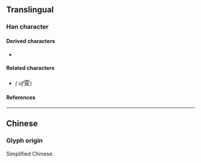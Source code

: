 {{also|変|變}}
{{character info}}
==Translingual==
{{stroke order|strokes=8}}
{{Han simplified forms|變|変|变}}

===Han character===
{{Han char|rn=29|rad=又|as=06|sn=8|four=00407|canj=YCE|ids=⿱𰁜又}}

====Derived characters====
* {{l|mul|[[𡍣]], [[𫽕]], [[𣷷]], [[𤊰]], [[𫑆]], [[𫶄]]}}

====Related characters====
* {{l|mul|[[變]]}} ''({{w|Traditional Chinese|Traditional form}} of ''<big>变</big>)

====References====
{{Han ref|kx=0166.071|hdz=10397.010|uh=53D8}}

----

==Chinese==

===Glyph origin===
Simplified Chinese.
{{zh-see|變}}